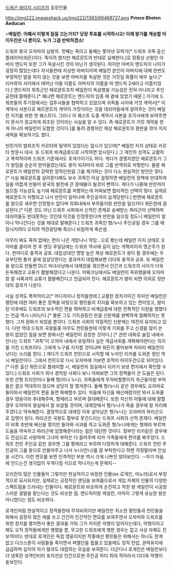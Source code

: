 [[드래곤 에이지 시리즈]]의 등장인물

http://img222.imageshack.us/img222/1393/66468727.png
'''Prince Bhelen Aeducan'''

>'''베일런: 어째서 이렇게 질질 끄는거지? 당장 투표를 시작하시오! 이제 왕가를 계승할 아이두칸은 나 뿐이오. 누가 그걸 반박하겠소!'''

드워프 왕국 오자마의 삼왕자. 첫째는 죽이고 둘째는 쫓아낸 모략가[* 드워프 귀족 출신 플레이어(워든)이다. 죽이려 했지만 헤로몬트의 반대로 실패한다.]로 정황상 선왕인 아버지 엔드릭 또한 그가 독살시킨 것이 아닌가 생각된다. 하지만 아버지 엔드릭이 나이가 굉장히 많았는데다 자식들한테 자상한 아버지이며 베일런 본인이 아버지에 대해 한번도 부정적인 말을 하지 않는 것을 보면 아버지를 독살한 것은 거짓일 확률이 매우 높다.[* 리카와의 사이에서 태어난 아들 이름도 아버지의 이름을 따 엔드릭 2세라고 이름지었다.] 앤드릭의 최측근인 헤로몬트조차 베일런이 독살했을 가능성은 전혀 아니라고 주인공한테 말해준다.[* 왜냐면 헤로몬트는 엔드릭의 임종 때 곁에 있었기 때문.] 거기에 드워프들의 투기장에서는 검투사들을 협박하고 있었으며 귀족들 사이에 거짓 계약서[* 이 계약서 사본으로 헤르몬트의 계약이 거짓이라는 것을 데쉬어들에게 알려주는 것이 베일런 지지를 위한 첫 퀘스트다. 그러나 이 퀘스트 도중 계약서 사본을 조각사에게 보여주면 이 문서가 정교하게 위조된 것이라는 사실을 알 수 있다. 즉 헤로몬트가 거짓 계약을 한 게 아니라 베일런이 모함한 것이다.]를 돌려 경쟁자인 재상 해로몬트의 평판을 깎아 지지세력을 확보하기도 했다. 

빈민가의 범죄조직 카르타와 밀약이 있었다는 암시가 있으며[* 베일런 지지 상태로 카르타 방문시 대사. 또 드워프 비계급층으로 시작하면 암시된다.] 그 개인의 성격도 교활하고 폭력적이며 드워프 기준에서도 호색가이기도 하다. 게다가 경쟁자였던 헤로몬트가 그가 왕임을 순순히 받아들였는데도 왕이 되자마자 바로 그를 반역죄로 처형한다. 물론 헤로몬트가 베일런의 강력한 정적인만큼 그를 제거하는 것이 다소 현실적인 방안은 맞다.[* 사실 헤로몬트를 살려준다해도 보수 귀족인 이상 걸핏하면 베일런의 정책에 반대하여 일을 어렵게 만들어 왕국의 발전에 큰 장애물이 될것이 뻔하다. 게다가 나중에 반란까지 일으킬 가능성도 높기에 헤로몬트를 처형하는게 어찌보면 합리적인 선택이 맞다. 실제로 헤로몬트가 처형되고 나서 반란이 일어나며 주인공까지 습격당한다.] 반면에 헤로몬트를 왕으로 세우면 인정할수 없다며 의회내에서 부하들이랑 반란을 일으키다 워든한테 끔살된다.[* 다른 것도 아닌 드워프 사회에서 신적인 존재로 숭배받는 파라곤이 선택하며 데쉬어들도 반대못하는 것인데 이것을 인정못한다며 반란을 일으킬 정도니 베일런이 얼마나 막나간다는 것을 제대로 말해준다.] 드워프 귀족인 형/누나 주인공일 경우 그를 매장시키려다 오히려 역관광당해 죽으니 비참하게 죽은셈.

아무리 봐도 죽여 없애는 편이 나은 개망나니 악당…으로 봤는데 베일런 지지 상태로 오자마를 클리어 한 후 엔딩 후일담에는 드워프 역사에 길이 남는 개혁자이자 명군주가 된다. 한마디로 충격과 공포. 대립상대인 명망 높은 재상 해로몬트가 왕이 될 경우에는 우유부단한 통치 끝에 암살당한다는 결과까지 대립해보면 더더욱 충격과 공포. 또 베일런을 왕으로 만들면 DLC 마녀사냥에서 대재앙을 겪으면서 인간과 드워프의 사이가 더욱 돈독해졌고 교류가 활발해졌다고 나온다. 어웨크닝에서도 베일런이 즉위했을때 오자마랑 칼 샤록과의 교류가 활발해진다고 언급되어 진다. 헤로몬트가 왕이 되면 의외로 정반대의 결과가 나온다. 

사실 성격도 폭력적이고[* 어디까지나 정적들한테.] 교활한 정치가이긴 하지만 베일런은 평민에 대한 여러 좋은 정책을 바탕으로 평민들의 지지를 확보하고 있는 편이었고, 왕이 된 이후에도 드워프의 보수적인 면을 혁파하고 비계급층에 대한 전폭적인 지원을 행했다는 언급 역시 나타난다.[* 물론 그도 기득권층인 만큼 신분제를 완벽하게 철폐하지는 못했다. 그저 완화가 되었을 뿐이다. 드워프 사회의 악질적인 신분제는 여전히 유지되고 있다. 다만 역대 드워프 국왕들중 아무도 천민들한테 이렇게 기회를 주고 신경을 많이 쓴 왕이 없었던 점을 보면 완화시킨 베일런이 굉장한 것이다.] [* 관련 대화로 술집 내에서 만나는 드워프 "귀족"이 오자마 내에서 유일하다 싶은 계급사회를 개혁해야한다는 의지를 가진 드워프이다. 그에게 누구를 지지할 것이냐며 워든이 물어보며 차라리 베일런이 낫다는 소리를 한다. ] 게다가 드워프 천민으로 시작할 때 누이인 리카를 도와준 정인 역시 베일런이다. 그래서 천민으로 다시 오자마에 가보면 호적이 아이두칸으로 되어있다.[* 다른 출신 워든으로 플레이할 시, 베일런의 침실에서 리카가 보낸 편지에서 확인할 수 있다.] 드워프 사회가 워낙 경직된 사회다 보니 어찌보면 그의 정책들이 큰 도움은 된다. 또한 큰형 트리안이나 둘째 형(이나 누나), 귀족들에게 무자비할뿐이지 측근들이랑 부하들은 결코 막대하지 않으며 상당히 잘 챙겨준다. 둘째 형(누나) 같은 경우에도 오자마로 돌아와서 베일런의 편을 들면 화해할수 있다. 처음에 자신을 배신때렸지만 와서 도와줄 경우 영웅이라 추대해주며, 형제라고 부르며 잘대해준다. 또한 자신의 아들에 대해 말할 경우 오자마의 왕실에서 잘 보살필 것이며, 대재앙에서 형/누나가 죽을 경우에 잘 처리해주겠다고 약속해준다. 결정적으로 대재앙 이후 살아남은 형/누나는 오자마의 파라곤으로 임명이 된다. 파라곤은 국왕도 함부로 못건드리는 드워프 사회의 신적 존재다. 베일런이 비록 초반에 배신을 했지만 돌아와 사과를 하고 도와준 형/누나에게는 형제라 부르며 도움을 약속하고 파라곤에 임명해준다라는 점은 대단한 것이다. 정부인 리카같은 경우에도 진심으로 사랑하여 그녀의 부탁은 다 들어주며 리카 가족들에게 편의를 봐주었다. 드워프 천민 주인공 같은 경우엔 그를 형제라고 부르며 다정하게 대해준다. 드워프 천민 주인공이 그를 왕으로 만들어주고 나서 누나(언니)를 잘 부탁한다고 하면 걱정말라며 안심을 시킨다. 이런 면모를 보면 인격적인 부분 역시 크게 나쁘진 않아보인다. --자기 마음에 안드는건 생각없이 우격다짐 식으로 막나가는게 문제지--


오리진의 많은 인물들이 그렇지만 현실적이고 비정한 인물(ex 로게인, 아노라)로서 부정적으로 묘사되지만, 실제로는 긍정적인 엔딩을 보여줌으로서 게임 자체의 인물의 다양한 스펙트럼을 드러내는 인물이다. 해로몬트와 비슷하게 순진하고 착한 왕 캐일런이 시궁창스러운 결말을 맡는다는 것도 비슷한 점. 앤드릭이랑 케일런, 마릭이 그렇게 유능한 왕은 아니었다는 점도 비슷하다.

로게인처럼 현실적이고 정적들한테 무자비하지만 베일런은 최소한 평민들과 천민들을 위해서 굉장히 많은 애를 쓰고 간간히 인간적인 면모를 보여주면서 오자마와 드워프를 위한 정치를 펼치면서 좋은 결과를 거둬 그가 저지른 악행이 덮어지는데다, 악행이라고 해도 오직 정적들에게만 행했을 뿐, 무고한 드워프에게 행한 경우는 없고 사상 자체도 진보적이다. 반대로 로게인은 독립 영웅이지만 작중에선 평민들은 위해서는 하나도 한게 없고 다크스폰이 사람들을 죽이면서 퍼렐던을 휩쓸고 있을때도 정적 탄압, 권력유지에 급급하며 심지어 자기 딸과도 대립하는 모습을 보여준다. 더군다나 로게인은 베일런보다 더 냉혹한 성격인터라 포지션상 인간으로썬 주인공 파티 최대 적이라서 더더욱 악행이 돋보인다.

